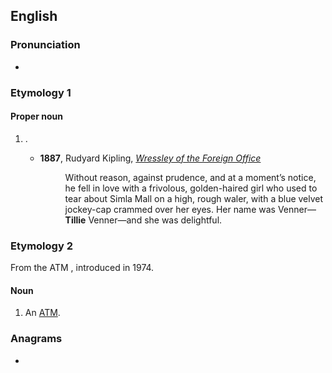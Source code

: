 ==English==
{{wikipedia|dab=Tillie (disambiguation)|Tillie}}

===Pronunciation===
* {{audio|en|En-au-Tillie.ogg|Audio (AU)}}

===Etymology 1===

====Proper noun====
{{en-proper noun}}

# {{given name|en|female|dim=Matilda}}.
#* '''1887''', Rudyard Kipling, ''[[s:Wressley of the Foreign Office|Wressley of the Foreign Office]]''
#*: Without reason, against prudence, and at a moment’s notice, he fell in love with a frivolous, golden-haired girl who used to tear about Simla Mall on a high, rough waler, with a blue velvet jockey-cap crammed over her eyes. Her name was Venner—'''Tillie''' Venner—and she was delightful.

===Etymology 2===
From the ATM {{w|Tillie the All-Time Teller}}, introduced in 1974.

====Noun====
{{en-noun}}

# {{lb|en|US|slang}} An [[ATM]].

===Anagrams===
* {{anagrams|en|a=eiillt|illite}}